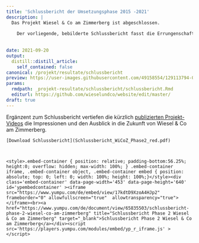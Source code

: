 ```yaml
---
title: 'Schlussbericht der Umsetzungsphase 2015 -2021'
description: |
  Das Projekt Wiesel & Co am Zimmerberg ist abgeschlossen. 
  
    Der vorliegende, bebilderte Schlussbericht fasst die Errungenschaften zusammen, bilanziert die gesetzten Projektziele und wagt einen kurzen Ausblick.
    
        
date: 2021-09-20
output:
  distill::distill_article:
    self_contained: false
canonical: /projekt/resultate/schlussbericht
preview: https://user-images.githubusercontent.com/49158554/129113794-021c7424-07d7-49f8-a36f-6380e39b8a83.jpg
params:
  rmdpath: _projekt-resultate/schlussbericht/schlussbericht.Rmd
  editurl: https://github.com/wieselundco/website/edit/master/
draft: true
---
```


Ergänzent zum Schlussbericht vertiefen die kürzlich [publizierten Projekt-Videos](/news/2021-08-11-sehenswerte-projekt-videos-mit-interviews-uvm/) die Impressionen und den Ausblick in die Zukunft von Wiesel & Co am Zimmerberg.
  
    [Download Schlussbericht](Schlussbericht_WiCoZ_Phase2_red.pdf)
    
    

    <style>.embed-container { position: relative; padding-bottom:56.25%; height:0; overflow: hidden; max-width: 100%; } .embed-container iframe, .embed-container object, .embed-container embed { position: absolute; top: 0; left: 0; width: 100%; height: 100%;}</style><div class='embed-container' data-page-width='453' data-page-height='640' id='ypembedcontainer' ><iframe   src="https://www.yumpu.com/de/embed/view/17kdtD9XzoA4HJp2" frameborder="0" allowfullscreen="true"  allowtransparency="true"></iframe><br><a href="https://www.yumpu.com/de/document/view/65835503/schlussbericht-phase-2-wiesel-co-am-zimmerberg" title="Schlussbericht Phase 2 Wiesel & Co am Zimmerberg" target="_blank">Schlussbericht Phase 2 Wiesel & Co am Zimmerberg</a></div><script src='https://players.yumpu.com/modules/embed/yp_r_iframe.js' ></script>
    



```r



```

